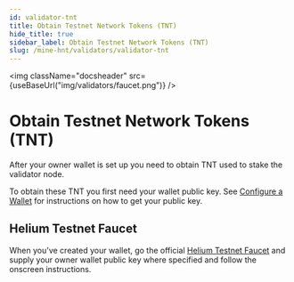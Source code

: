 ```yaml
---
id: validator-tnt
title: Obtain Testnet Network Tokens (TNT)
hide_title: true
sidebar_label: Obtain Testnet Network Tokens (TNT)
slug: /mine-hnt/validators/validator-tnt
---
```



<img className="docsheader" src={useBaseUrl("img/validators/faucet.png")} />


# Obtain Testnet Network Tokens (TNT)
After your owner wallet is set up you need to obtain TNT used to stake the validator node.

To obtain these TNT you first need your wallet public key. See [Configure a Wallet](/mine-hnt/validators/validator-wallet) for instructions on how to get your public key. 

## Helium Testnet Faucet

When you've created your wallet, go the official [Helium Testnet Faucet](https://faucet.helium.wtf) and supply your owner wallet public key where specified and follow the onscreen instructions. 
